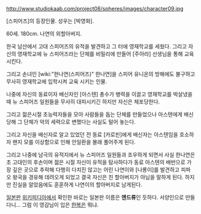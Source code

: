 http://www.studiokaab.com/project08/spheres/images/character09.jpg

[스피어즈]의 등장인물. 성우는 [박영화]. 

60세. 180cm. 나연의 외할아버지. 

한국 남산에서 고대 스피어즈의 유적을 발견하고 그 터에 영재학교를 세웠다.
그리고 자신의 영재학교에 뉴 스피어즈라는 단체를 비밀리에 만들어 [주아라] 선생님을 통해 교육시킨다.

그리고 손녀인 [wiki:"한나연(스피어즈)" 한나연]을 스피어 유니온의 방해에도 불구하고 무사히 영재학교에 입학시켜 교육 시키는 인물.

나중에 자신의 동료이자 배신자인 [아스텐] 총수가 병력을 이끌고 영재학교를 박살냈을때 뉴 스피어즈 일원들을 무사히 대피시키긴 하지만 자신은 체포당한다.

그리고 젊은시절 초능력자들을 모아 사람들을 돕는 단체를 만들었으나 아스텐에게 배신당해 그 단체가 악의 세력으로 변했다는 사실도 털어 놓는다.

그리고 자신을 배신자로 알고 있었던 전 동료 [카로핀]에게 배신자는 아스텐임을 호소하자 왠지 모를 이상함으로 인해 안일환을 몰래 풀어주게 된다.

그리고 나중에 남극의 유적지에서 뉴 스피어즈 일원들과 조우하게 되면서 사실 한나연은 초 고대인의 후손이며 젊은 시절 자신이 유적을 탐사하다가 동료 아스텐의 배반으로 가장 깊은 곳으로 추락해 다행히 다치진 않고는 어린 나연이와 [나롱이]를 발견하고 피파오 왕국을 경유해 데려오게 되었고 결국 자신은 친 할아버지가 아님을 말하게 된다. 하지만 진실을 알았음에도 훈훈하게 나연이의 할아버지로 남게된다. 
 
[[일본]]판 [[위키피디아]]에서 확인한 바로는 일본판 이름은 '''앤드류'''인 듯하다. 서양인으로 만들다니... 그럼 이 영감님이 입은 [[한복]]은 뭐냐.
